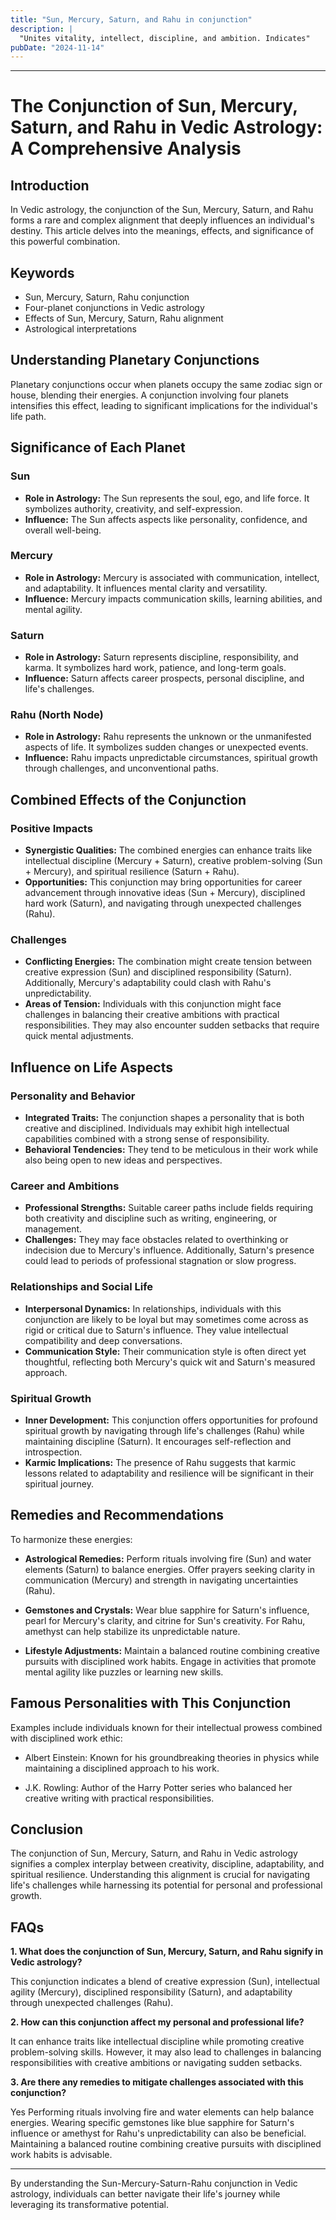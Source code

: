 ```yaml
---
title: "Sun, Mercury, Saturn, and Rahu in conjunction"
description: |
  "Unites vitality, intellect, discipline, and ambition. Indicates"
pubDate: "2024-11-14"
---
```


---

# The Conjunction of Sun, Mercury, Saturn, and Rahu in Vedic Astrology: A Comprehensive Analysis

## Introduction

In Vedic astrology, the conjunction of the Sun, Mercury, Saturn, and Rahu forms a rare and complex alignment that deeply influences an individual's destiny. This article delves into the meanings, effects, and significance of this powerful combination.

## Keywords

- Sun, Mercury, Saturn, Rahu conjunction
- Four-planet conjunctions in Vedic astrology
- Effects of Sun, Mercury, Saturn, Rahu alignment
- Astrological interpretations

## Understanding Planetary Conjunctions

Planetary conjunctions occur when planets occupy the same zodiac sign or house, blending their energies. A conjunction involving four planets intensifies this effect, leading to significant implications for the individual's life path.

## Significance of Each Planet

### Sun

- **Role in Astrology:** The Sun represents the soul, ego, and life force. It symbolizes authority, creativity, and self-expression.
- **Influence:** The Sun affects aspects like personality, confidence, and overall well-being.

### Mercury

- **Role in Astrology:** Mercury is associated with communication, intellect, and adaptability. It influences mental clarity and versatility.
- **Influence:** Mercury impacts communication skills, learning abilities, and mental agility.

### Saturn

- **Role in Astrology:** Saturn represents discipline, responsibility, and karma. It symbolizes hard work, patience, and long-term goals.
- **Influence:** Saturn affects career prospects, personal discipline, and life's challenges.

### Rahu (North Node)

- **Role in Astrology:** Rahu represents the unknown or the unmanifested aspects of life. It symbolizes sudden changes or unexpected events.
- **Influence:** Rahu impacts unpredictable circumstances, spiritual growth through challenges, and unconventional paths.

## Combined Effects of the Conjunction

### Positive Impacts

- **Synergistic Qualities:** The combined energies can enhance traits like intellectual discipline (Mercury + Saturn), creative problem-solving (Sun + Mercury), and spiritual resilience (Saturn + Rahu).
- **Opportunities:** This conjunction may bring opportunities for career advancement through innovative ideas (Sun + Mercury), disciplined hard work (Saturn), and navigating through unexpected challenges (Rahu).

### Challenges

- **Conflicting Energies:** The combination might create tension between creative expression (Sun) and disciplined responsibility (Saturn). Additionally, Mercury's adaptability could clash with Rahu's unpredictability.
- **Areas of Tension:** Individuals with this conjunction might face challenges in balancing their creative ambitions with practical responsibilities. They may also encounter sudden setbacks that require quick mental adjustments.

## Influence on Life Aspects

### Personality and Behavior

- **Integrated Traits:** The conjunction shapes a personality that is both creative and disciplined. Individuals may exhibit high intellectual capabilities combined with a strong sense of responsibility.
- **Behavioral Tendencies:** They tend to be meticulous in their work while also being open to new ideas and perspectives.

### Career and Ambitions

- **Professional Strengths:** Suitable career paths include fields requiring both creativity and discipline such as writing, engineering, or management.
- **Challenges:** They may face obstacles related to overthinking or indecision due to Mercury's influence. Additionally, Saturn's presence could lead to periods of professional stagnation or slow progress.

### Relationships and Social Life

- **Interpersonal Dynamics:** In relationships, individuals with this conjunction are likely to be loyal but may sometimes come across as rigid or critical due to Saturn's influence. They value intellectual compatibility and deep conversations.
- **Communication Style:** Their communication style is often direct yet thoughtful, reflecting both Mercury's quick wit and Saturn's measured approach.

### Spiritual Growth

- **Inner Development:** This conjunction offers opportunities for profound spiritual growth by navigating through life's challenges (Rahu) while maintaining discipline (Saturn). It encourages self-reflection and introspection.
- **Karmic Implications:** The presence of Rahu suggests that karmic lessons related to adaptability and resilience will be significant in their spiritual journey.

## Remedies and Recommendations

To harmonize these energies:

- **Astrological Remedies:** Perform rituals involving fire (Sun) and water elements (Saturn) to balance energies. Offer prayers seeking clarity in communication (Mercury) and strength in navigating uncertainties (Rahu).
  
- **Gemstones and Crystals:** Wear blue sapphire for Saturn's influence, pearl for Mercury's clarity, and citrine for Sun's creativity. For Rahu, amethyst can help stabilize its unpredictable nature.

- **Lifestyle Adjustments:** Maintain a balanced routine combining creative pursuits with disciplined work habits. Engage in activities that promote mental agility like puzzles or learning new skills.

## Famous Personalities with This Conjunction

Examples include individuals known for their intellectual prowess combined with disciplined work ethic:

- Albert Einstein: Known for his groundbreaking theories in physics while maintaining a disciplined approach to his work.
  
- J.K. Rowling: Author of the Harry Potter series who balanced her creative writing with practical responsibilities.

## Conclusion

The conjunction of Sun, Mercury, Saturn, and Rahu in Vedic astrology signifies a complex interplay between creativity, discipline, adaptability, and spiritual resilience. Understanding this alignment is crucial for navigating life's challenges while harnessing its potential for personal and professional growth.

## FAQs

**1. What does the conjunction of Sun, Mercury, Saturn, and Rahu signify in Vedic astrology?**

This conjunction indicates a blend of creative expression (Sun), intellectual agility (Mercury), disciplined responsibility (Saturn), and adaptability through unexpected challenges (Rahu).

**2. How can this conjunction affect my personal and professional life?**

It can enhance traits like intellectual discipline while promoting creative problem-solving skills. However, it may also lead to challenges in balancing responsibilities with creative ambitions or navigating sudden setbacks.

**3. Are there any remedies to mitigate challenges associated with this conjunction?**

Yes Performing rituals involving fire and water elements can help balance energies. Wearing specific gemstones like blue sapphire for Saturn's influence or amethyst for Rahu's unpredictability can also be beneficial. Maintaining a balanced routine combining creative pursuits with disciplined work habits is advisable.

---

By understanding the Sun-Mercury-Saturn-Rahu conjunction in Vedic astrology, individuals can better navigate their life's journey while leveraging its transformative potential.